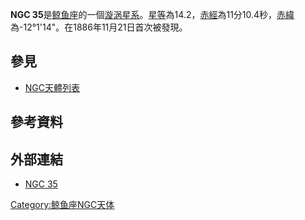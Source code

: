 {{Infobox galaxy
| name = NGC 35
| image = [[File:NGC_0035_2MASS.jpg|220px]]
| caption = NGC 35 [[2MASS|2MASS]] (近[[紅外線|紅外線]])
| credit =
| epoch =
| constellation name = [[鯨魚座|鯨魚座]]
| ra = {{RA|00|11|10.5}}
| dec = {{DEC|-12|01|15}}
| z = 0.019894<ref name=ned>{{cite web
  |title=NASA/IPAC Extragalactic Database
  |work=Results for NGC 0035
  |url=http://nedwww.ipac.caltech.edu/cgi-bin/nph-objsearch?objname=NGC+35&img_stamp=yes&extend=no
  |accessdate=2010-05-04
  |archive-date=2019-10-18
  |archive-url=https://web.archive.org/web/20191018182754/http://ned.ipac.caltech.edu/cgi-bin/nph-objsearch?objname=NGC+35&img_stamp=yes&extend=no
  |dead-url=no
  }}</ref>
| h_radial_v = {{nowrap|5964 ± 32 [[Metre_per_second|km/s]]}}<ref name=ned/>
| dist_ly =
| type = Sb<ref name=ned/>
| appmag_v = 14.7<ref name=ned/>
| size_v = 0.5'<ref name=ned/>
| notes =
| names =  NGC 35, MCG -02-01-033, 2MASX J00111050-1201146, IRAS 00086-1217, IRAS F00086-1217, MBG 00086-1217, GSC 5264 00022, NPM1G -12.0011, PGC 000784, NVSS J001110-120113, Swift VI, Muller II
}}

'''NGC 35'''是[[鲸鱼座|鲸鱼座]]的一個[[漩涡星系|漩涡星系]]。[[星等|星等]]為14.2，[[赤經|赤經]]為11分10.4秒，[[赤緯|赤緯]]為-12°1'14"。在1886年11月21日首次被發現。

== 參見 ==
* [[NGC天體列表|NGC天體列表]]


==參考資料==
{{Reflist}}


== 外部連結 ==
* [https://web.archive.org/web/20050921025125/http://www.seds.org/~spider/ngc/ngc_fr.cgi?35 NGC 35]

{{Catalogs|NGC=35}}
[[Category:鲸鱼座NGC天体|Category:鲸鱼座NGC天体]]